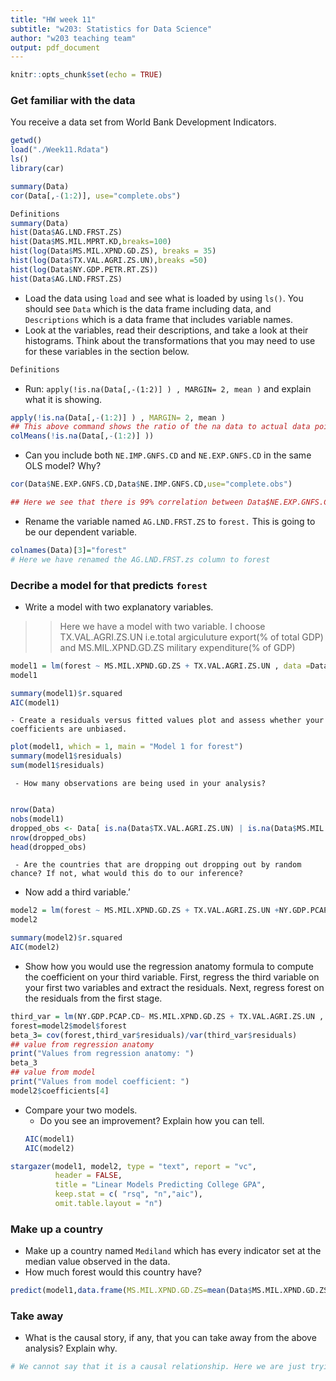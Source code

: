 ```yaml
---
title: "HW week 11"
subtitle: "w203: Statistics for Data Science"
author: "w203 teaching team"
output: pdf_document
---
```


```r
knitr::opts_chunk$set(echo = TRUE)
```

### Get familiar with the data
You receive a data set from World Bank Development Indicators. 

```r
getwd()
load("./Week11.Rdata")
ls()
library(car)
```

```r
summary(Data)
cor(Data[,-(1:2)], use="complete.obs")
```


```r



Definitions
summary(Data)
hist(Data$AG.LND.FRST.ZS)
hist(Data$MS.MIL.MPRT.KD,breaks=100)
hist(log(Data$MS.MIL.XPND.GD.ZS), breaks = 35)
hist(log(Data$TX.VAL.AGRI.ZS.UN),breaks =50)
hist(log(Data$NY.GDP.PETR.RT.ZS))
hist(Data$AG.LND.FRST.ZS)
```
  - Load the data using `load` and see what is loaded by using `ls()`. You should see `Data` which is the data frame including data, and `Descriptions` which is a data frame that includes variable names. 
  - Look at the variables, read their descriptions, and take a look at their histograms. Think about the transformations that you may need to use for these variables in the section below. 
```r
Definitions
```
  
  - Run: `apply(!is.na(Data[,-(1:2)] ) , MARGIN= 2, mean )` and explain what it is showing.

```r
apply(!is.na(Data[,-(1:2)] ) , MARGIN= 2, mean )
## This above command shows the ratio of the na data to actual data points. This indicates the level of confidence we can have on the variable, since we will be omitting all the na values while running our regression. We can arrive at the same answer using column means
colMeans(!is.na(Data[,-(1:2)] ))
```
  - Can you include both `NE.IMP.GNFS.CD` and `NE.EXP.GNFS.CD` in the same OLS model? Why?
```r
cor(Data$NE.EXP.GNFS.CD,Data$NE.IMP.GNFS.CD,use="complete.obs")

## Here we see that there is 99% correlation between Data$NE.EXP.GNFS.CD,Data$NE.IMP.GNFS.CD. This mean it will not satisify our no Multicolinearity assumption

```
  - Rename the variable named `AG.LND.FRST.ZS` to `forest.` This is going to be our dependent variable.
```r
colnames(Data)[3]="forest"
# Here we have renamed the AG.LND.FRST.zs column to forest
```

### Decribe a model for that predicts `forest`

  - Write a model with two explanatory variables. 

>> Here we have a model with two variable. I choose TX.VAL.AGRI.ZS.UN i.e.total argiculuture export(% of total GDP) and MS.MIL.XPND.GD.ZS military expenditure(% of GDP) 
```r
model1 = lm(forest ~ MS.MIL.XPND.GD.ZS + TX.VAL.AGRI.ZS.UN , data =Data, na.action = na.omit)
model1

summary(model1)$r.squared
AIC(model1)
```
   
    - Create a residuals versus fitted values plot and assess whether your coefficients are unbiased.
    
```r
plot(model1, which = 1, main = "Model 1 for forest")
summary(model1$residuals)
sum(model1$residuals)
```
     - How many observations are being used in your analysis? 
     
```r
nrow(Data)
nobs(model1)
dropped_obs <- Data[ is.na(Data$TX.VAL.AGRI.ZS.UN) | is.na(Data$MS.MIL.XPRT.KD) | is.na(Data$forest),]
nrow(dropped_obs)
head(dropped_obs)

```
     - Are the countries that are dropping out dropping out by random chance? If not, what would this do to our inference? 
  - Now add a third variable.'
```r
model2 = lm(forest ~ MS.MIL.XPND.GD.ZS + TX.VAL.AGRI.ZS.UN +NY.GDP.PCAP.CD , data =Data, na.action = na.omit)
model2

summary(model2)$r.squared
AIC(model2)

```
  - Show how you would use the regression anatomy formula to compute the coefficient on your third variable.  First, regress the third variable on your first two variables and extract the residuals.  Next, regress forest on the residuals from the first stage.
  
```r
third_var = lm(NY.GDP.PCAP.CD~ MS.MIL.XPND.GD.ZS + TX.VAL.AGRI.ZS.UN , data= model2$model,na.action = na.omit )
forest=model2$model$forest
beta_3= cov(forest,third_var$residuals)/var(third_var$residuals)
## value from regression anatomy
print("Values from regression anatomy: ")
beta_3
## value from model
print("Values from model coefficient: ") 
model2$coefficients[4]
```
  - Compare your two models.
      - Do you see an improvement? Explain how you can tell.
```r
AIC(model1)
AIC(model2)
```

```r
stargazer(model1, model2, type = "text", report = "vc",
          header = FALSE,
          title = "Linear Models Predicting College GPA",
          keep.stat = c( "rsq", "n","aic"),
          omit.table.layout = "n")
```
### Make up a country

  - Make up a country named `Mediland` which has every indicator set at the median value observed in the data. 
  - How much forest would this country have?
    
```r
predict(model1,data.frame(MS.MIL.XPND.GD.ZS=mean(Data$MS.MIL.XPND.GD.ZS,na.rm = TRUE),TX.VAL.AGRI.ZS.UN =mean(Data$TX.VAL.AGRI.ZS.UN,na.rm = TRUE )))

```
### Take away

  - What is the causal story, if any, that you can take away from the above analysis? Explain why.

```r
# We cannot say that it is a causal relationship. Here we are just trying to fit a line that best fits the model. There might be are other variables such a rainfall, weather conditions that are important for forest developments but are not included in this model. These are captured as error .i.e u . Also in the model see some negative fitted values. These is impossible values for forest area thus we indicating that the error in the model is high. 

```
